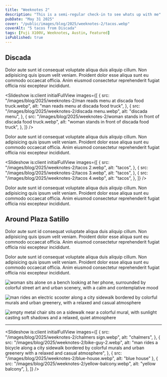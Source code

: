 ```yaml
---
title: "Weeknotes 2"
description: "This is a semi-regular check-in to see whats up with me"
pubDate: "May 31 2025"
cover: "/public/images/blog/2025/weeknotes-2/tacos.webp"
coverAlt: "5 tacos from Discada"
tags: [Fuji X100V, Weeknotes, Austin, Featured]
isPublished: true
---
```



## Discada

Dolor aute sunt id consequat voluptate aliqua duis aliquip cillum. Non adipisicing quis ipsum velit veniam. Proident dolor esse aliqua sunt eu commodo occaecat officia. Anim eiusmod consectetur reprehenderit fugiat officia nisi excepteur incididunt.

<Slideshow
  is:client
  initialFullView
  images={[
    {
      src: "/images/blog/2025/weeknotes-2/man reads menu at discada food truck.webp",
      alt: "man reads menu at discada food truck",
    },
    {
      src: "/images/blog/2025/weeknotes-2/discada menu.webp",
      alt: "discada menu",
    },
    {
      src: "/images/blog/2025/weeknotes-2/woman stands in front of discada food truck.webp",
      alt: "woman stands in front of discada food truck",
    },
  ]}
/>

Dolor aute sunt id consequat voluptate aliqua duis aliquip cillum. Non adipisicing quis ipsum velit veniam. Proident dolor esse aliqua sunt eu commodo occaecat officia. Anim eiusmod consectetur reprehenderit fugiat officia nisi excepteur incididunt.

<Slideshow
  is:client
  initialFullView
  images={[
    {
      src: "/images/blog/2025/weeknotes-2/tacos 2.webp",
      alt: "tacos",
    },
    {
      src: "/images/blog/2025/weeknotes-2/tacos 3.webp",
      alt: "tacos",
    },
    {
      src: "/images/blog/2025/weeknotes-2/tacos 4.webp",
      alt: "tacos",
    },
  ]}
/>

Dolor aute sunt id consequat voluptate aliqua duis aliquip cillum. Non adipisicing quis ipsum velit veniam. Proident dolor esse aliqua sunt eu commodo occaecat officia. Anim eiusmod consectetur reprehenderit fugiat officia nisi excepteur incididunt.

## Around Plaza Satillo

Dolor aute sunt id consequat voluptate aliqua duis aliquip cillum. Non adipisicing quis ipsum velit veniam. Proident dolor esse aliqua sunt eu commodo occaecat officia. Anim eiusmod consectetur reprehenderit fugiat officia nisi excepteur incididunt.

Dolor aute sunt id consequat voluptate aliqua duis aliquip cillum. Non adipisicing quis ipsum velit veniam. Proident dolor esse aliqua sunt eu commodo occaecat officia. Anim eiusmod consectetur reprehenderit fugiat officia nisi excepteur incididunt.

<ImageSlider>

![woman sits alone on a bench looking at her phone, surrounded by colorful street art and urban scenery, with a calm and contemplative mood](/images/blog/2025/weeknotes-2/woman-sitting.webp)

![man rides an electric scooter along a city sidewalk bordered by colorful murals and urban greenery, with a relaxed and casual atmosphere](/images/blog/2025/weeknotes-2/man-on-scooter.webp)

![empty metal chair sits on a sidewalk near a colorful mural, with sunlight casting soft shadows and a relaxed, quiet atmosphere](/images/blog/2025/weeknotes-2/chair.webp)

</ImageSlider>

---

<Slideshow
  is:client
  initialFullView
  images={[
    {
      src: "/images/blog/2025/weeknotes-2/chalmers sign.webp",
      alt: "chalmers",
    },
    {
      src: "/images/blog/2025/weeknotes-2/bike-guy-2.webp",
      alt: "man rides a bicycle along a city sidewalk bordered by colorful murals and urban greenery with a relaxed and casual atmosphere",
    },
    { src: "/images/blog/2025/weeknotes-2/blue-house.webp", alt: "blue house" },
    {
      src: "/images/blog/2025/weeknotes-2/yellow-balcony.webp",
      alt: "yellow balcony",
    },
  ]}
/>
